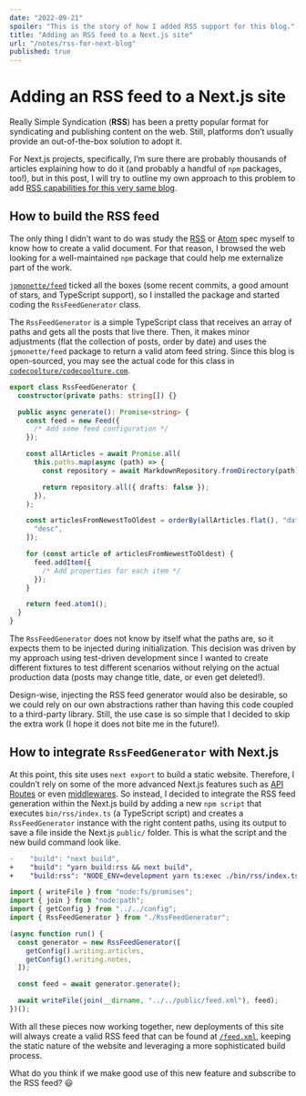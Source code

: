 ```yaml
---
date: "2022-09-21"
spoiler: "This is the story of how I added RSS support for this blog."
title: "Adding an RSS feed to a Next.js site"
url: "/notes/rss-for-next-blog"
published: true
---
```


# Adding an RSS feed to a Next.js site

Really Simple Syndication (**RSS**) has been a pretty popular format for
syndicating and publishing content on the web. Still, platforms don’t usually
provide an out-of-the-box solution to adopt it.

For Next.js projects, specifically, I’m sure there are probably thousands of
articles explaining how to do it (and probably a handful of `npm` packages,
too!), but in this post, I will try to outline my own approach to this problem
to add [RSS capabilities for this very same blog](/feed.xml).

## How to build the RSS feed

The only thing I didn’t want to do was study the
[RSS](https://validator.w3.org/feed/docs/rss2.html) or
[Atom](https://validator.w3.org/feed/docs/atom.html) spec myself to know how to
create a valid document. For that reason, I browsed the web looking for a
well-maintained `npm` package that could help me externalize part of the work.

[`jpmonette/feed`](https://github.com/jpmonette/feed) ticked all the boxes (some
recent commits, a good amount of stars, and TypeScript support), so I installed
the package and started coding the `RssFeedGenerator` class.

The `RssFeedGenerator` is a simple TypeScript class that receives an array of
paths and gets all the posts that live there. Then, it makes minor adjustments
(flat the collection of posts, order by date) and uses the `jpmonette/feed`
package to return a valid atom feed string. Since this blog is open-sourced, you
may see the actual code for this class in
[`codecoolture/codecoolture.com`](https://github.com/codecoolture/codecoolture.com/blob/fdcbcd2ff6307f5fb42ec463b2547e572edf8047/bin/rss/RssFeedGenerator.ts).

```ts
export class RssFeedGenerator {
  constructor(private paths: string[]) {}

  public async generate(): Promise<string> {
    const feed = new Feed({
      /* Add some feed configuration */
    });

    const allArticles = await Promise.all(
      this.paths.map(async (path) => {
        const repository = await MarkdownRepository.fromDirectory(path);

        return repository.all({ drafts: false });
      }),
    );

    const articlesFromNewestToOldest = orderBy(allArticles.flat(), "date", [
      "desc",
    ]);

    for (const article of articlesFromNewestToOldest) {
      feed.addItem({
        /* Add properties for each item */
      });
    }

    return feed.atom1();
  }
}
```

The `RssFeedGenerator` does not know by itself what the paths are, so it expects
them to be injected during initialization. This decision was driven by my
approach using test-driven development since I wanted to create different
fixtures to test different scenarios without relying on the actual production
data (posts may change title, date, or even get deleted!).

Design-wise, injecting the RSS feed generator would also be desirable, so we
could rely on our own abstractions rather than having this code coupled to a
third-party library. Still, the use case is so simple that I decided to skip the
extra work (I hope it does not bite me in the future!).

## How to integrate `RssFeedGenerator` with Next.js

At this point, this site uses `next export` to build a static website.
Therefore, I couldn’t rely on some of the more advanced Next.js features such as
[API Routes](https://nextjs.org/docs/api-routes/introduction) or even
[middlewares](https://nextjs.org/docs/advanced-features/middleware). So instead,
I decided to integrate the RSS feed generation within the Next.js build by
adding a new `npm script` that executes `bin/rss/index.ts` (a TypeScript script)
and creates a `RssFeedGenerator` instance with the right content paths, using
its output to save a file inside the Next.js `public/` folder. This is what the
script and the new build command look like.

```diff
-    "build": "next build",
+    "build": "yarn build:rss && next build",
+    "build:rss": "NODE_ENV=development yarn ts:exec ./bin/rss/index.ts",
```

```ts
import { writeFile } from "node:fs/promises";
import { join } from "node:path";
import { getConfig } from "../../config";
import { RssFeedGenerator } from "./RssFeedGenerator";

(async function run() {
  const generator = new RssFeedGenerator([
    getConfig().writing.articles,
    getConfig().writing.notes,
  ]);

  const feed = await generator.generate();

  await writeFile(join(__dirname, "../../public/feed.xml"), feed);
})();
```

With all these pieces now working together, new deployments of this site will
always create a valid RSS feed that can be found at [`/feed.xml`](/feed.xml),
keeping the static nature of the website and leveraging a more sophisticated
build process.

What do you think if we make good use of this new feature and subscribe to the
RSS feed? 😃
